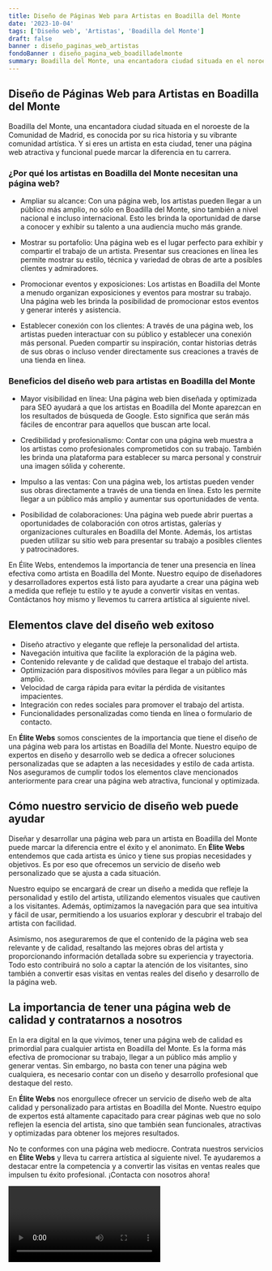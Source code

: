 ```yaml
---
title: Diseño de Páginas Web para Artistas en Boadilla del Monte
date: '2023-10-04'
tags: ['Diseño web', 'Artistas', 'Boadilla del Monte']
draft: false
banner : diseño_paginas_web_artistas
fondoBanner : diseño_pagina_web_boadilladelmonte
summary: Boadilla del Monte, una encantadora ciudad situada en el noroeste de la Comunidad de Madrid, es conocida por su rica historia y su vibrante comunidad artística. Y si eres un artista en esta ciudad, tener una página web atractiva y funcional puede marcar la diferencia en tu carrera.
---
```


## Diseño de Páginas Web para Artistas en Boadilla del Monte

Boadilla del Monte, una encantadora ciudad situada en el noroeste de la Comunidad de Madrid, es conocida por su rica historia y su vibrante comunidad artística. Y si eres un artista en esta ciudad, tener una página web atractiva y funcional puede marcar la diferencia en tu carrera.

### ¿Por qué los artistas en Boadilla del Monte necesitan una página web?

- Ampliar su alcance: Con una página web, los artistas pueden llegar a un público más amplio, no sólo en Boadilla del Monte, sino también a nivel nacional e incluso internacional. Esto les brinda la oportunidad de darse a conocer y exhibir su talento a una audiencia mucho más grande.

- Mostrar su portafolio: Una página web es el lugar perfecto para exhibir y compartir el trabajo de un artista. Presentar sus creaciones en línea les permite mostrar su estilo, técnica y variedad de obras de arte a posibles clientes y admiradores.

- Promocionar eventos y exposiciones: Los artistas en Boadilla del Monte a menudo organizan exposiciones y eventos para mostrar su trabajo. Una página web les brinda la posibilidad de promocionar estos eventos y generar interés y asistencia.

- Establecer conexión con los clientes: A través de una página web, los artistas pueden interactuar con su público y establecer una conexión más personal. Pueden compartir su inspiración, contar historias detrás de sus obras o incluso vender directamente sus creaciones a través de una tienda en línea.

### Beneficios del diseño web para artistas en Boadilla del Monte

- Mayor visibilidad en línea: Una página web bien diseñada y optimizada para SEO ayudará a que los artistas en Boadilla del Monte aparezcan en los resultados de búsqueda de Google. Esto significa que serán más fáciles de encontrar para aquellos que buscan arte local.

- Credibilidad y profesionalismo: Contar con una página web muestra a los artistas como profesionales comprometidos con su trabajo. También les brinda una plataforma para establecer su marca personal y construir una imagen sólida y coherente.

- Impulso a las ventas: Con una página web, los artistas pueden vender sus obras directamente a través de una tienda en línea. Esto les permite llegar a un público más amplio y aumentar sus oportunidades de venta.

- Posibilidad de colaboraciones: Una página web puede abrir puertas a oportunidades de colaboración con otros artistas, galerías y organizaciones culturales en Boadilla del Monte. Además, los artistas pueden utilizar su sitio web para presentar su trabajo a posibles clientes y patrocinadores.

En Élite Webs, entendemos la importancia de tener una presencia en línea efectiva como artista en Boadilla del Monte. Nuestro equipo de diseñadores y desarrolladores expertos está listo para ayudarte a crear una página web a medida que refleje tu estilo y te ayude a convertir visitas en ventas. Contáctanos hoy mismo y llevemos tu carrera artística al siguiente nivel.

<GifSeo />

<Cta />

## Elementos clave del diseño web exitoso

- Diseño atractivo y elegante que refleje la personalidad del artista.
- Navegación intuitiva que facilite la exploración de la página web.
- Contenido relevante y de calidad que destaque el trabajo del artista.
- Optimización para dispositivos móviles para llegar a un público más amplio.
- Velocidad de carga rápida para evitar la pérdida de visitantes impacientes.
- Integración con redes sociales para promover el trabajo del artista.
- Funcionalidades personalizadas como tienda en línea o formulario de contacto.

En **Élite Webs** somos conscientes de la importancia que tiene el diseño de una página web para los artistas en Boadilla del Monte. Nuestro equipo de expertos en diseño y desarrollo web se dedica a ofrecer soluciones personalizadas que se adapten a las necesidades y estilo de cada artista. Nos aseguramos de cumplir todos los elementos clave mencionados anteriormente para crear una página web atractiva, funcional y optimizada.

## Cómo nuestro servicio de diseño web puede ayudar

Diseñar y desarrollar una página web para un artista en Boadilla del Monte puede marcar la diferencia entre el éxito y el anonimato. En **Élite Webs** entendemos que cada artista es único y tiene sus propias necesidades y objetivos. Es por eso que ofrecemos un servicio de diseño web personalizado que se ajusta a cada situación.

Nuestro equipo se encargará de crear un diseño a medida que refleje la personalidad y estilo del artista, utilizando elementos visuales que cautiven a los visitantes. Además, optimizamos la navegación para que sea intuitiva y fácil de usar, permitiendo a los usuarios explorar y descubrir el trabajo del artista con facilidad.

Asimismo, nos aseguraremos de que el contenido de la página web sea relevante y de calidad, resaltando las mejores obras del artista y proporcionando información detallada sobre su experiencia y trayectoria. Todo esto contribuirá no solo a captar la atención de los visitantes, sino también a convertir esas visitas en ventas reales del diseño y desarrollo de la página web.

## La importancia de tener una página web de calidad y contratarnos a nosotros

En la era digital en la que vivimos, tener una página web de calidad es primordial para cualquier artista en Boadilla del Monte. Es la forma más efectiva de promocionar su trabajo, llegar a un público más amplio y generar ventas. Sin embargo, no basta con tener una página web cualquiera, es necesario contar con un diseño y desarrollo profesional que destaque del resto.

En **Élite Webs** nos enorgullece ofrecer un servicio de diseño web de alta calidad y personalizado para artistas en Boadilla del Monte. Nuestro equipo de expertos está altamente capacitado para crear páginas web que no solo reflejen la esencia del artista, sino que también sean funcionales, atractivas y optimizadas para obtener los mejores resultados.

No te conformes con una página web mediocre. Contrata nuestros servicios en **Élite Webs** y lleva tu carrera artística al siguiente nivel. Te ayudaremos a destacar entre la competencia y a convertir las visitas en ventas reales que impulsen tu éxito profesional. ¡Contacta con nosotros ahora!

<Video />

<CtaBot job='Artistas' city='Boadilla del Monte'/>

<Gmaps query='Boadilla del Monte+españa+maps' />